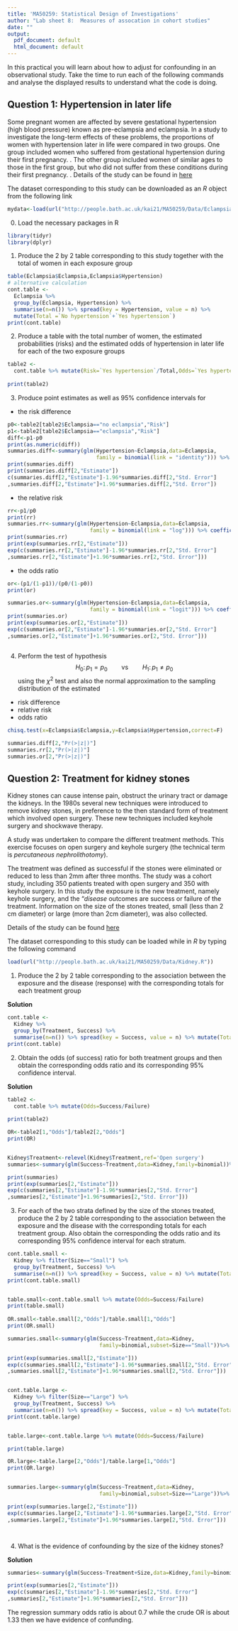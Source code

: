```yaml
---
title: 'MA50259: Statistical Design of Investigations'
author: "Lab sheet 8:  Measures of assocation in cohort studies"
date: ""
output:
  pdf_document: default
  html_document: default
---
```




In this practical you will learn about how to adjust for confounding in an observational study.  Take the time to run each of the following commands and analyse the displayed results to understand what the code is doing.


## Question 1: Hypertension in later life

Some pregnant women are affected by severe gestational hypertension (high blood pressure)
known as pre-eclampsia and eclampsia. In a study to investigate the long-term effects
of these problems, the proportions of women with hypertension  later in life were compared  in two groups. One group included women who suffered from gestational hypertension during their first pregnancy. \textbf{This is the exposed group}. The other group included women of similar ages to those in the first group, but who did not suffer from these conditions during their first pregnancy. \textbf{This is the control group}. Details of the study can be found in [here](http://www.bmj.com/content/326/7394/845.long)

The dataset corresponding to this study can be downloaded as an *R* object from the following link
```r
mydata<-load(url("http://people.bath.ac.uk/kai21/MA50259/Data/Eclampsia.R"))
```

0. Load the necessary packages in R

```r
library(tidyr)
library(dplyr)
```




1. Produce the 2 by 2 table corresponding to this study together with the total of women in each exposure group 

```r
table(Eclampsia$Eclampsia,Eclampsia$Hypertension) 
# alternative calculation
cont.table <-
  Eclampsia %>% 
  group_by(Eclampsia, Hypertension) %>% 
  summarise(n=n()) %>% spread(key = Hypertension, value = n) %>% 
  mutate(Total =`No hypertension`+`Yes hypertension`) 
print(cont.table)
```

2. Produce a table with the total number of women, the estimated probabilities (risks) and the estimated odds of hypertension in later life  for each of the two  exposure groups

```r
table2 <-
  cont.table %>% mutate(Risk=`Yes hypertension`/Total,Odds=`Yes hypertension`/`No hypertension`)
  
print(table2)
```


3. Produce point estimates as well as 95% confidence intervals for 

* the risk difference 

```r
p0<-table2[table2$Eclampsia=="no eclampsia","Risk"]
p1<-table2[table2$Eclampsia=="eclampsia","Risk"]
diff<-p1-p0
print(as.numeric(diff))
summaries.diff<-summary(glm(Hypertension~Eclampsia,data=Eclampsia,
                            family = binomial(link = "identity"))) %>% coefficients()
print(summaries.diff)
print(summaries.diff[2,"Estimate"])
c(summaries.diff[2,"Estimate"]-1.96*summaries.diff[2,"Std. Error"]
,summaries.diff[2,"Estimate"]+1.96*summaries.diff[2,"Std. Error"])

```


* the relative risk  

```r
rr<-p1/p0
print(rr)
summaries.rr<-summary(glm(Hypertension~Eclampsia,data=Eclampsia,
                          family = binomial(link = "log"))) %>% coefficients()
print(summaries.rr)
print(exp(summaries.rr[2,"Estimate"]))
exp(c(summaries.rr[2,"Estimate"]-1.96*summaries.rr[2,"Std. Error"]
,summaries.rr[2,"Estimate"]+1.96*summaries.rr[2,"Std. Error"]))

```


* the odds ratio

```r
or<-(p1/(1-p1))/(p0/(1-p0))
print(or)

summaries.or<-summary(glm(Hypertension~Eclampsia,data=Eclampsia,
                          family = binomial(link = "logit"))) %>% coefficients()
print(summaries.or)
print(exp(summaries.or[2,"Estimate"]))
exp(c(summaries.or[2,"Estimate"]-1.96*summaries.or[2,"Std. Error"]
,summaries.or[2,"Estimate"]+1.96*summaries.or[2,"Std. Error"]))



```








4. Perform the test of hypothesis 
$$H_0:\, p_1=p_0\qquad  \mbox{vs} \qquad H_1:\,p_1\neq p_0$$ 
using the $\chi^2$ test and also the normal approximation to the sampling distribution of the estimated 
* risk difference 
* relative risk  
* odds ratio

```r


chisq.test(x=Eclampsia$Eclampsia,y=Eclampsia$Hypertension,correct=F)

summaries.diff[2,"Pr(>|z|)"]
summaries.rr[2,"Pr(>|z|)"]
summaries.or[2,"Pr(>|z|)"]

```

## Question 2: Treatment for kidney stones


Kidney stones can cause intense pain, obstruct the urinary tract or damage the kidneys. In the 1980s several new techniques were introduced  to remove kidney stones, in preference to the then standard form of treatment which involved open surgery. These new techniques included keyhole surgery and shockwave therapy.

A study was undertaken to compare the different treatment methods. This exercise focuses on open surgery and keyhole surgery (the technical term is *percutaneous nephrolithotomy*).

The treatment was defined as successful if the stones were eliminated or reduced to less than 2mm after three months. The study was a cohort study, including 350 patients treated with open surgery and 350 with keyhole surgery. In this study the exposure is the new treatment, namely keyhole surgery, and the "*disease* outcomes are success or failure of the treatment. Information on the size of the stones treated, small (less than 2 cm diameter) or large (more than 2cm diameter), was also collected.




Details of the study can be found [here](http://www.ncbi.nlm.nih.gov/pmc/articles/PMC1339981/)

The dataset corresponding to this study can be loaded while in *R* by typing the following command

```r
load(url("http://people.bath.ac.uk/kai21/MA50259/Data/Kidney.R"))
```

1. Produce the 2 by 2 table corresponding to the association between the exposure and the disease (response) with the corresponding totals for each treatment group


**Solution**

```r
cont.table <-
  Kidney %>% 
  group_by(Treatment, Success) %>% 
  summarise(n=n()) %>% spread(key = Success, value = n) %>% mutate(Total =Failure+Success) 
print(cont.table)
```

2. Obtain the odds (of success) ratio for both treatment groups and then obtain the corresponding odds ratio and its corresponding 95% confidence interval.

**Solution**

```r
table2 <-
  cont.table %>% mutate(Odds=Success/Failure)
  
print(table2)

OR<-table2[1,"Odds"]/table2[2,"Odds"]
print(OR)


Kidney$Treatment<-relevel(Kidney$Treatment,ref='Open surgery')
summaries<-summary(glm(Success~Treatment,data=Kidney,family=binomial))%>% coefficients()

print(summaries)
print(exp(summaries[2,"Estimate"]))
exp(c(summaries[2,"Estimate"]-1.96*summaries[2,"Std. Error"]
,summaries[2,"Estimate"]+1.96*summaries[2,"Std. Error"]))
```


3. For each of the two strata defined by the size of the stones treated, produce the 2 by 2 table corresponding to the association between the exposure and the disease with the corresponding totals for each treatment group. Also obtain the corresponding the odds ratio and its corresponding 95% confidence interval for each stratum. 
```r

cont.table.small <-
  Kidney %>% filter(Size=="Small") %>%
  group_by(Treatment, Success) %>% 
  summarise(n=n()) %>% spread(key = Success, value = n) %>% mutate(Total =Failure+Success) 
print(cont.table.small)


table.small<-cont.table.small %>% mutate(Odds=Success/Failure)
print(table.small)
  
OR.small<-table.small[2,"Odds"]/table.small[1,"Odds"]
print(OR.small)

summaries.small<-summary(glm(Success~Treatment,data=Kidney,
                             family=binomial,subset=Size=="Small"))%>% coefficients()

print(exp(summaries.small[2,"Estimate"]))
exp(c(summaries.small[2,"Estimate"]-1.96*summaries.small[2,"Std. Error"]
,summaries.small[2,"Estimate"]+1.96*summaries.small[2,"Std. Error"]))


cont.table.large <-
  Kidney %>% filter(Size=="Large") %>%
  group_by(Treatment, Success) %>% 
  summarise(n=n()) %>% spread(key = Success, value = n) %>% mutate(Total =Failure+Success) 
print(cont.table.large)


table.large<-cont.table.large %>% mutate(Odds=Success/Failure)

print(table.large)

OR.large<-table.large[2,"Odds"]/table.large[1,"Odds"]
print(OR.large)


summaries.large<-summary(glm(Success~Treatment,data=Kidney,
                             family=binomial,subset=Size=="Large"))%>% coefficients()

print(exp(summaries.large[2,"Estimate"]))
exp(c(summaries.large[2,"Estimate"]-1.96*summaries.large[2,"Std. Error"]
,summaries.large[2,"Estimate"]+1.96*summaries.large[2,"Std. Error"]))




```


4. What is the evidence of confounding  by the size of the kidney stones?

**Solution**


```r

summaries<-summary(glm(Success~Treatment+Size,data=Kidney,family=binomial))%>% coefficients()

print(exp(summaries[2,"Estimate"]))
exp(c(summaries[2,"Estimate"]-1.96*summaries[2,"Std. Error"]
,summaries[2,"Estimate"]+1.96*summaries[2,"Std. Error"]))

```

The regression summary odds ratio is about 0.7 while the crude OR is about 1.33 then we have evidence of confunding.

